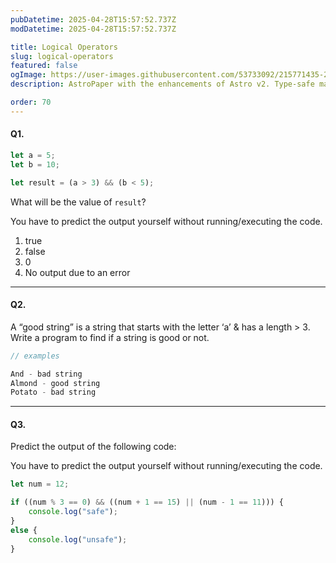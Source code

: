 ```yaml
---
pubDatetime: 2025-04-28T15:57:52.737Z
modDatetime: 2025-04-28T15:57:52.737Z

title: Logical Operators
slug: logical-operators
featured: false
ogImage: https://user-images.githubusercontent.com/53733092/215771435-25408246-2309-4f8b-a781-1f3d93bdf0ec.png
description: AstroPaper with the enhancements of Astro v2. Type-safe markdown contents, bug fixes and better dev experience etc.

order: 70
---
```



#### Q1.

```jsx
let a = 5;
let b = 10;

let result = (a > 3) && (b < 5);
```

What will be the value of `result`?

<Admonition variant="caution" title="caution">
    You have to predict the output yourself without running/executing the code.
</Admonition>

1. true
2. false
3. 0
4. No output due to an error

---

#### Q2.

A “good string” is a string that starts with the letter ‘a’ & has a length > 3. Write a program to find if a string is good or not.

```jsx
// examples

And - bad string
Almond - good string
Potato - bad string
```
---

#### Q3.

Predict the output of the following code:

<Admonition variant="caution" title="caution">
    You have to predict the output yourself without running/executing the code.
</Admonition>

<div class="w-full my-8"></div>

```jsx
let num = 12;

if ((num % 3 == 0) && ((num + 1 == 15) || (num - 1 == 11))) {
    console.log("safe");
}
else {
    console.log("unsafe");
}
```